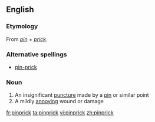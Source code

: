 ==English==

===Etymology===
From ''[[pin]]'' + ''[[prick]]''.

===Alternative spellings===
* [[pin-prick]]

===Noun===
{{en-noun}}

# An insignificant [[puncture]] made by a [[pin]] or similar point
# A mildly [[annoying]] wound or damage

[[fr:pinprick]]
[[ta:pinprick]]
[[vi:pinprick]]
[[zh:pinprick]]